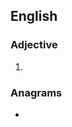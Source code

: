 ==English==

===Adjective===
{{head|en|adjective superlative form}}

# {{en-superlative of|achy}}

===Anagrams===
* {{anagrams|en|Cathies|aitches}}